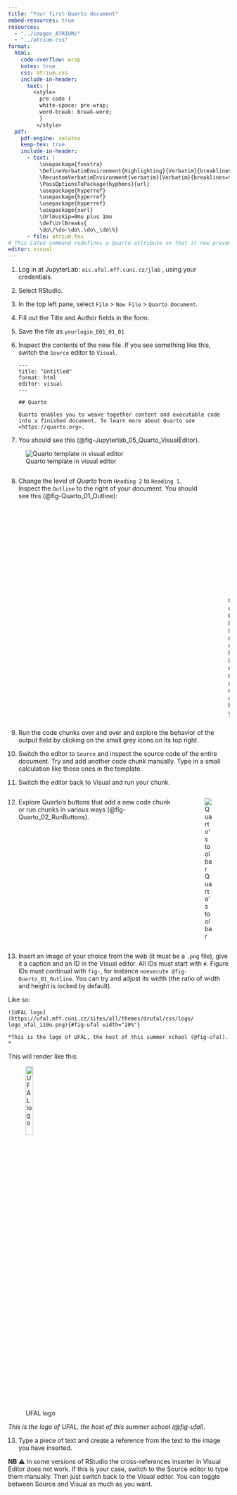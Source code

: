 ```yaml
---
title: "Your first Quarto document"
embed-resources: true
resources: 
  - "../images_ATRIUM/"
  - "../atrium.css"
format:
  html:
    code-overflow: wrap
    notes: true
    css: atrium.css
    include-in-header:
      text: |
        <style>
          pre code {
          white-space: pre-wrap;
          word-break: break-word;
          }
         </style>
  pdf:
    pdf-engine: xelatex
    keep-tex: true
    include-in-header:
      - text: |
          \usepackage{fvextra}
          \DefineVerbatimEnvironment{Highlighting}{Verbatim}{breaklines=true,breakanywhere=true,commandchars=\\\{\},fontsize=\small}
          \RecustomVerbatimEnvironment{verbatim}{Verbatim}{breaklines=true,breakanywhere=true,fontsize=\small}
          \PassOptionsToPackage{hyphens}{url}
          \usepackage{hyperref}
          \usepackage{hyperref}
          \usepackage{hyperref}
          \usepackage{xurl}
          \Urlmuskip=0mu plus 1mu
          \def\UrlBreaks{
          \do\/\do-\do\.\do\_\do\%}
      - file: atrium.tex
# This LaTeX command redefines a Quarto attribute so that it now prevents code lines from overflowing the page margin. Dont' worry about excessively smart things in the YAML header. I am getting this from MS Copilot. {.noexecute} with inline code is very important too, see below. Otherwise the YAML would be interpreted. 
editor: visual
---
```


1.  Log in at JupyterLab: `aic.ufal.mff.cuni.cz/jlab` , using your credentials.

2.  Select RStudio.

3.  In the top left pane, select `File` \> `New File` \> `Quarto Document`.

4.  Fill out the Title and Author fields in the form.

5.  Save the file as `yourlogin_E01_01_01`

6.  Inspect the contents of the new file. If you see something like this, switch the `Source` editor to `Visual`.

    ``` noexecute
    ---
    title: "Untitled"
    format: html
    editor: visual
    ---

    ## Quarto

    Quarto enables you to weave together content and executable code into a finished document. To learn more about Quarto see <https://quarto.org>.
    ```

7.  You should see this (@fig-Jupyterlab_05_Quarto_VisualEditor).

![Quarto template in visual editor](../images_ATRIUM/Jupyterlab_05_Quarto_VisualEditor.png){#fig-Jupyterlab_05_Quarto_VisualEditor}

::: columns
::: column
8.  Change the level of *Quarto* from `Heading 2` to `Heading 1`. Inspect the `Outline` to the right of your document. You should see this (@fig-Quarto_01_Outline):
:::

::: {.column width="20%"}
![Outline hierarchy](images/Quarto_01_Outline.png){#fig-Quarto_01_Outline}
:::
:::

9.  Run the code chunks over and over and explore the behavior of the output field by clicking on the small grey icons on its top right.

10. Switch the editor to `Source` and inspect the source code of the entire document. Try and add another code chunk manually. Type in a small calculation like those ones in the template.

11. Switch the editor back to Visual and run your chunk.

::: columns
::: {.column width="80%"}
12. Explore Quarto's buttons that add a new code chunk or run chunks in various ways (@fig-Quarto_02_RunButtons).
:::

::: {.column width="20%"}
![Quarto's tool bar](../images_ATRIUM/Quarto_02_RunButtons.png){#fig-Quarto_02_RunButtons}
:::
:::

13. Insert an image of your choice from the web (it must be a `.png` file), give it a caption and an ID in the Visual editor. All IDs must start with `#`. Figure IDs must continual with `fig-`, for instance `noexecute @fig-Quarto_01_Outline`. You can try and adjust its width (the ratio of width and height is locked by default).

Like so:

``` noexecute
![UFAL logo](https://ufal.mff.cuni.cz/sites/all/themes/drufal/css/logo/
logo_ufal_110u.png){#fig-ufal width="20%"}

*This is the logo of UFAL, the host of this summer school (@fig-ufal). *
```

This will render like this:

![UFAL logo](https://ufal.mff.cuni.cz/sites/all/themes/drufal/css/logo/logo_ufal_110u.png){#fig-ufal width="20%"}

*This is the logo of UFAL, the host of this summer school (@fig-ufal).*

13. Type a piece of text and create a reference from the text to the image you have inserted.

**NB** ⚠️ In some versions of RStudio the cross-references inserter in Visual Editor does not work. If this is your case, switch to the Source editor to type them manually. Then just switch back to the Visual editor. You can toggle between Source and Visual as much as you want.
